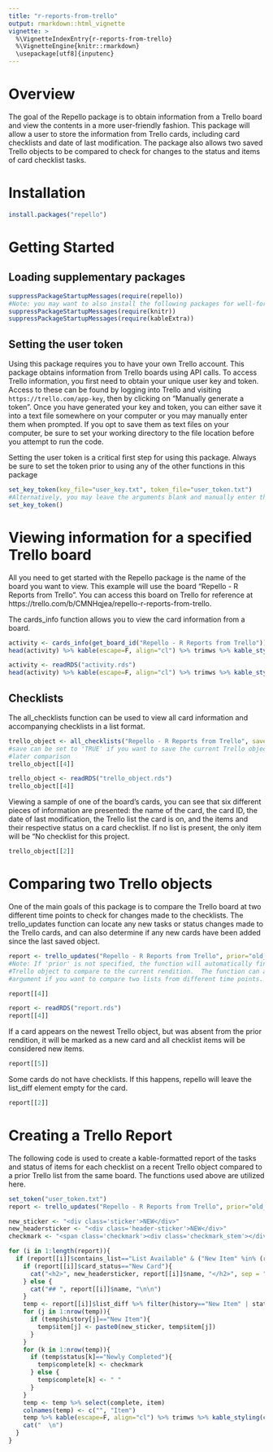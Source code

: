---
title: "r-reports-from-trello"
output: rmarkdown::html_vignette
vignette: >
  %\VignetteIndexEntry{r-reports-from-trello}
  %\VignetteEngine{knitr::rmarkdown}
  \usepackage[utf8]{inputenc}
---

<style>
.sticker {
    display: inline;
    background-color: #6562bd;
    color: white;
    border: solid;
    border-color: #06009e;
    padding-left: 1ex;
    padding-right: .5ex;
    padding-top: .1ex;
    padding-bottom: .1ex;
    margin-right: 1ex;
    border-width:1pt;
    font-weight: bold;
    border-radius: 5px;
}
.header-sticker {
    display: inline;
    background-color: #2ca25f;
    color: white;
    border: solid;
    border-color: #06009e;
    padding-left: 1ex;
    padding-right: .5ex;
    margin-right: 1ex;
    border-width:1pt;
    font-weight: bold;
    border-radius: 12px;
}
.checkmark {
    display:inline-block;
    width: 22px;
    height:22px;
    -ms-transform: rotate(45deg); /* IE 9 */
    -webkit-transform: rotate(45deg); /* Chrome, Safari, Opera */
    transform: rotate(45deg);
}.checkmark_stem {
    position: absolute;
    width:3px;
    height:9px;
    background-color:green;
    left:11px;
    top:6px;
}.checkmark_kick {
    position: absolute;
    width:3px;
    height:3px;
    background-color:green;
    left:8px;
    top:12px;
}</style>

# Overview
The goal of the Repello package is to obtain information from a Trello board and
view the contents in a more user-friendly fashion.  This package will allow a
user to store the information from Trello cards, including card checklists and 
date of last modification.  The package also allows two saved Trello objects to
be compared to check for changes to the status and items of card checklist tasks.

# Installation
```{r, eval=FALSE}
install.packages("repello")
```

# Getting Started

## Loading supplementary packages
```{r, warning=FALSE}
suppressPackageStartupMessages(require(repello))
#Note: you may want to also install the following packages for well-formatted report tables
suppressPackageStartupMessages(require(knitr))
suppressPackageStartupMessages(require(kableExtra))
```

## Setting the user token
Using this package requires you to have your own Trello account.  This package
obtains information from Trello boards using API calls.  To access Trello
information, you first need to obtain your unique user key and token.  Access to 
these can be found by logging into Trello and visiting `https://trello.com/app-key`,
then by clicking on "Manually generate a token".  Once you have generated your 
key and token, you can either save it into a text file somewhere on your 
computer or you may manually enter them when prompted.  If you opt to save them
as text files on your computer, be sure to set your working directory to the 
file location before you attempt to run the code.

Setting the user token is a critical first step for using this package.  Always
be sure to set the token prior to using any of the other functions in this
package

```{r, eval=FALSE}
set_key_token(key_file="user_key.txt", token_file="user_token.txt")
#Alternatively, you may leave the arguments blank and manually enter the key and token when prompted
set_key_token()
```

# Viewing information for a specified Trello board

All you need to get started with the Repello package is the name of the board
you want to view.  This example will use the board 
"Repello - R Reports from Trello".  You can access this board on Trello for
reference at https://trello.com/b/CMNHqjea/repello-r-reports-from-trello.

The cards_info function allows you to view the card information from a board.

```{r, eval=FALSE}
activity <- cards_info(get_board_id("Repello - R Reports from Trello"))
head(activity) %>% kable(escape=F, align="cl") %>% trimws %>% kable_styling(c("striped","bordered"))
```

```{r, echo=FALSE}
activity <- readRDS("activity.rds")
head(activity) %>% kable(escape=F, align="cl") %>% trimws %>% kable_styling(c("striped","bordered"))
```

## Checklists

The all_checklists function can be used to view all card information and
accompanying checklists in a list format.

```{r, eval=FALSE}
trello_object <- all_checklists("Repello - R Reports from Trello", save=FALSE)
#save can be set to 'TRUE' if you want to save the current Trello object for 
#later comparison
trello_object[[4]]
```

```{r, echo=FALSE}
trello_object <- readRDS("trello_object.rds")
trello_object[[4]]
```

Viewing a sample of one of the board's cards, you can see that six different 
pieces of information are presented: the name of the card, the card ID, the date
of last modification, the Trello list the card is on, and the items and their
respective status on a card checklist.  If no list is present, the only item
will be "No checklist for this project.

```{r}
trello_object[[2]]
```

# Comparing two Trello objects

One of the main goals of this package is to compare the Trello board at two
different time points to check for changes made to the checklists.  The
trello_updates function can locate any new tasks or status changes made to the 
Trello cards, and can also determine if any new cards have been added since the 
last saved object.

```{r, eval=FALSE}
report <- trello_updates("Repello - R Reports from Trello", prior="old_object.rds", save=FALSE)
#Note: If 'prior' is not specified, the function will automatically find the most recent saved 
#Trello object to compare to the current rendition.  The function can also accept a 'recent' 
#argument if you want to compare two lists from different time points.

report[[4]]
```

```{r, echo=FALSE}
report <- readRDS("report.rds")
report[[4]]
```

If a card appears on the newest Trello object, but was absent from the prior 
rendition, it will be marked as a new card and all checklist items will be 
considered new items.

```{r}
report[[5]]
```

Some cards do not have checklists.  If this happens, repello will leave the
list_diff element empty for the card.

```{r}
report[[2]]
```

# Creating a Trello Report

The following code is used to create a kable-formatted report of the tasks and 
status of items for each checklist on a recent Trello object compared to a 
prior Trello list from the same board.  The functions used above are utilized here.

```{r, eval=FALSE}
set_token("user_token.txt")
report <- trello_updates("Repello - R Reports from Trello", prior="old_object.rds", save=FALSE)

```

```{r, results='asis'}
new_sticker <- "<div class='sticker'>NEW</div>"
new_headersticker <- "<div class='header-sticker'>NEW</div>"
checkmark <- "<span class='checkmark'><div class='checkmark_stem'></div><div class='checkmark_kick'></div></span>"

for (i in 1:length(report)){
  if (report[[i]]$contains_list=="List Available" & ("New Item" %in% (report[[i]]$list_diff)$history | "Newly Completed" %in% (report[[i]]$list_diff)$status)){
    if (report[[i]]$card_status=="New Card"){
      cat("<h2>", new_headersticker, report[[i]]$name, "</h2>", sep = " ")
    } else {
      cat("## ", report[[i]]$name, "\n\n")
    }
    temp <- report[[i]]$list_diff %>% filter(history=="New Item" | status=="Newly Completed")
    for (j in 1:nrow(temp)){
      if (temp$history[j]=="New Item"){
        temp$item[j] <- paste0(new_sticker, temp$item[j])
      }
    }
    for (k in 1:nrow(temp)){
      if (temp$status[k]=="Newly Completed"){
        temp$complete[k] <- checkmark
      } else {
        temp$complete[k] <- " "
      }
    }
    temp <- temp %>% select(complete, item)
    colnames(temp) <- c("", "Item")
    temp %>% kable(escape=F, align="cl") %>% trimws %>% kable_styling(c("striped","bordered")) %>% column_spec(1, "30px") %>% cat
    cat("  \n")
  }
}
```
